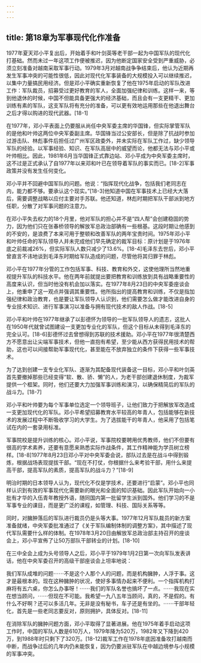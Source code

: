 ```yaml
---
---
---
```

title: 第18章为军事现代化作准备
---







1977年夏天邓小平复出后，开始着手和叶剑英等老干部一起为中国军队的现代化打基础。然而未过一年这项工作便被推迟，因为他断定国家安全受到严重威胁，必须立刻准备对越南采取军事行动。1979年3月对越南战争争结束后，他认为近期再发生军事冲突的可能性很低，因此对现代化军事装备的大规模投入可以继续推迟，以集中力量搞民用经济。但是邓小平确实重新恢复了他在1975年启动的军队改进工作：军队裁员，招募受过更好教育的军人，全面加强纪律和训练。这样一来，等到他退休的时候，中国不但能具备更强大的经济基础，而且会有一支更精干、更加训练有素的军队，这支军队将有充分的准备，可以更有效地运用那些在他退出舞台之后才得以购进的现代武器。[18-1]

在1977年，邓小平表面上仍要服从尚任中央军委主席的华国锋，但实际掌管军队的是他和叶帅这两位中央军委副主席。华国锋当过公安部长，但是除了抗战时参加过游击队、林彪事件后担任过广州军区政委外，并未实际在军队工作过，缺少领导军队的经验。以军事经验、知识、在军队高层中的威望而论，他都无法与邓小平或叶帅相比。因此，1981年6月当华国锋正式靠边站、邓小平成为中央军委主席时，这不过是正式承认了自1977年以来邓和叶已在领导着军队的事实而已。[18-2]军事政策并没有发生任何变化。

邓小平并不回避中国军队的问题。他说：“指挥现代化战争，包括我们老同志在内，能力都不够。要承认这个现实。”[18-3]他知道中国在军事技术上已经大大落后，需要调整战略以应付主要对手苏联。他还知道，林彪时期把军队干部派到地方任职，分散了对军事问题的注意力。

在邓小平失去权力的18个月里，他对军队的担心并不是“四人帮”会创建稳固的势力，因为他们只在张春桥领导的解放军总政治部确有一些根基。这段时期让他感到的不安的，是浪费了本来可用于整顿和改善军队的两年宝贵时间。1975年邓小平和叶帅任命的军队领导人并未完成他们早先确定的裁军目标：原计划是于1976年底之前裁减26%，但实际军队人数只减少了13.6%。[18-4]毛泽东去世后，邓小平曾直言不讳地谈到毛泽东时期给军队造成的问题，尽管他将其归罪于林彪。

邓小平在1977年分管的工作包括军事、科技、教育和外交，这使他理所当然地重视提升军队的科技水平。他在两年前就提出要把教育和训练放到具有战略重要性的高度来认识，但当时他没有机会加以落实。在1977年8月23日的中央军委座谈会上，他重申了这一观点并强调其重要性。他所指出的提高教育和训练，不仅是指加强纪律和政治教育，也是要让军队领导人认识到，他们需要怎么做才能改进自身的专业技术知识、进行军事演习以准备与拥有现代技术的敌人作战。[18-5]

邓小平和叶帅在1977年继承了以彭德怀为领导的一批军队领导人的遗志，这批人在1950年代就曾试图建设一支更加专业化的军队，但这个目标从未得到毛泽东的完全认可。[18-6]彭德怀过去曾想得到苏联的技术援助。邓小平在1977年很清楚西方不愿意出让尖端军事技术，但他一直抱有希望，至少能从西方获得民用技术的帮助，这也可以间接帮助军事现代化，甚至能在不放弃独立的条件下获得一些军事技术。

为了达到创建一支专业化军队、逐渐为其配备现代装备这一目标，邓小平和叶剑英首先要撤掉那些已经变得“软、散、骄、懒”的人，为老干部创建退休制度，为裁军提供一个框架。同时，他们还要大力加强军事训练和演习，以确保精简后的军队的战斗力。[18-7]

邓小平和叶帅要为每个军事单位选定一个领导班子，让他们致力于把解放军改造成一支更加现代化的军队。邓小平希望招募教育水平较高的年青人，包括能够在新技术的发展过程中不断吸收学习的大学生。为了选拔能干的年青人，他采用了包括笔试在内的一套录用标准。

军事院校是提升训练的核心。邓小平说，军事院校要聘用优秀教师，他们不但要有很高的学术素养，还要有意愿来熟悉实际作战条件，其工作精神能为学员树立榜样。[18-8]1977年8月23日邓小平对中央军委会说，部队过去是在战斗中得到锻炼，根据战场表现提拔干部。“现在不打仗，你根据什么来考验干部，用什么来提高干部，提高军队的素质，提高军队的战斗力？”[18-9]

明治时期的日本领导人认为，现代化不仅是学技术，还要进行“启蒙”。邓小平也同样认识到有效的军事现代化需要新的眼光和全面的知识基础。因此军队开始向一小批有才华的入伍青年教授外语，随同国内第一批留学生派到国外。他们学习的不是军事专业的课目，而是更广泛的课程，如管理、科技、国际关系等等。

同时，对臃肿落后的军队进行裁员仍是头等大事。1977年12月军队裁员的新方案准备就绪，中央军委批准通过了《关于军队编制体制的调整方案》，其中描述了现代军队需要什么样的体制。在1978年3月20日由解放军总政治部主持召开的座谈会上，邓小平宣佈了让50万部队干部转业的计划。[18-10]

在三中全会上成为头号领导人之后，邓小平于1979年1月2日第一次向军队发表讲话，他在中央军委召开的高级干部座谈会上坦率地说：

我们军队成堆的问题⋯⋯不是这个人那个人的问题，而是机构臃肿，人浮于事。这才是最根本的。现在这种臃肿的状况，使好多事情办起来不便利。一个指挥机构打麻将有五六桌，你怎么办事呀！⋯⋯我们的军队名誉也搞坏了一点。⋯⋯我现在实在想当顾问，⋯⋯但现在不可能。我希望一九八五年当顾问，真的，不是假的。有什么不好啊？还可以多活几年。无非是没有秘书，车子还是有坐的。⋯⋯干部年轻化，首先是一些老同志要反对，原则拥护，具体反对。[18-11]

在消除军队的臃肿问题方面，邓小平取得了显著进展。他在1975年着手启动这项工作时，中国的军队人数是610万人，1979年降为520万，1982年又下降到420万，到1988年时只剩下了320万。[18-12]裁军工作在1978年底因准备攻打越南而中断，而战争过后的几年内仍未能恢复，因为仍要派驻军队在中越边境参与小规模的军事冲突。